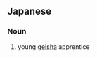 ==Japanese==
{{ja-kanjitab|はん|ぎょく|yomi=o}}

===Noun===
{{ja-noun|はんぎょく}}

# young [[geisha]] apprentice